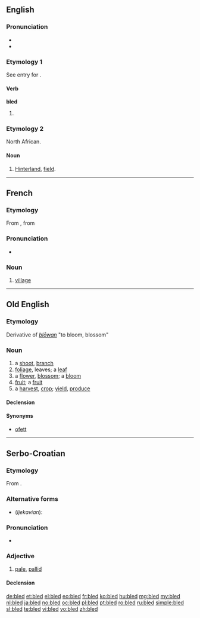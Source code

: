 ==English==

===Pronunciation===
* {{IPA|/ˈbled/}}
* {{rhymes|ɛd}}

===Etymology 1===
See entry for {{term|bleed|lang=en}}.

====Verb====
'''bled'''

# {{past of|bleed}}

===Etymology 2===
North African.

====Noun====
{{en-noun}}

# {{context|in parts of French North Africa}} [[hinterland|Hinterland]], [[field]].

----

==French==

===Etymology===
From {{etyl|arq|fr}}, from {{etyl|ar|fr}} {{term|بلاد|tr=bilād|lang=ar}}

===Pronunciation===
* {{IPA|/blɛd/|lang=fr}}

===Noun===
{{fr-noun|m}}

# {{context|somewhat|_|pejorative|lang=fr}} [[village]]

----

==Old English==

===Etymology===
Derivative of ''[[blowan|blōwan]]'' "to bloom, blossom"

===Noun===
{{ang-noun|head=blēd|g=f}}

# a [[shoot]], [[branch]]
# [[foliage]], leaves; a [[leaf]]
# a [[flower]], [[blossom]]; a [[bloom]]
# [[fruit]]; a [[fruit]]
# a [[harvest]], [[crop]]; [[yield]], [[produce]]

====Declension====
{{ang-decl-noun-o-f|bled|alt1=blēd}}

====Synonyms====
* [[ofett]]

----

==Serbo-Croatian==

===Etymology===
From {{etyl|sla-pro|sh}} {{recons|blědъ|lang=sla-pro}}.

===Alternative forms===
* (''Ijekavian''): {{l|sh|blijed|blijȇd}}

===Pronunciation===
* {{IPA|/blêːd/|lang=sh}}

===Adjective===
{{sh-adj|head=blȇd|def=bledi|def_a=blȇdī|comp=bleđi|comp_a=blȅđī|r|блед|бле̑д}}

# [[pale]], [[pallid]]

====Declension====
{{sh-adj-full|bled|o|bleđ|e}}

[[de:bled]]
[[et:bled]]
[[el:bled]]
[[eo:bled]]
[[fr:bled]]
[[ko:bled]]
[[hu:bled]]
[[mg:bled]]
[[my:bled]]
[[nl:bled]]
[[ja:bled]]
[[no:bled]]
[[oc:bled]]
[[pl:bled]]
[[pt:bled]]
[[ro:bled]]
[[ru:bled]]
[[simple:bled]]
[[sl:bled]]
[[te:bled]]
[[vi:bled]]
[[vo:bled]]
[[zh:bled]]